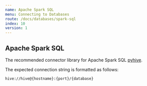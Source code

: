 ```yaml
---
name: Apache Spark SQL
menu: Connecting to Databases
route: /docs/databases/spark-sql
index: 10
version: 1
---
```


Apache Spark SQL
-------------

The recommended connector library for Apache Spark SQL [pyhive](https://pypi.org/project/PyHive/).

The expected connection string is formatted as follows:

```
hive://hive@{hostname}:{port}/{database}
```